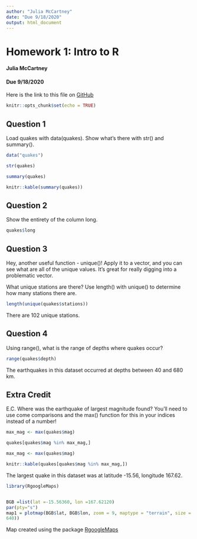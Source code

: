 ```yaml
---
author: "Julia McCartney"
date: "Due 9/18/2020"
output: html_document
---
```

# Homework 1: Intro to R {.tabset}

#### Julia McCartney  
#### Due 9/18/2020

Here is the link to this file on [GitHub](https://github.com/julia-mccartney/McCartney_Biol_607/tree/master/homework)  


```r
knitr::opts_chunk$set(echo = TRUE)
```

## Question 1

Load quakes with data(quakes). Show what’s there with str() and summary().


```r
data("quakes")

str(quakes)
```

```r
summary(quakes)
```


```r

knitr::kable(summary(quakes))
```


## Question 2

Show the entirety of the column long.

```r
quakes$long
```


## Question 3

Hey, another useful function - unique()! Apply it to a vector, and you can see what are all of the unique values. It’s great for really digging into a problematic vector.

What unique stations are there? Use length() with unique() to determine how many stations there are.

```r
length(unique(quakes$stations))
```

There are 102 unique stations.

## Question 4

Using range(), what is the range of depths where quakes occur?

```r
range(quakes$depth)
```

The earthquakes in this dataset occurred at depths between 40 and 680 km.

## Extra Credit

E.C. Where was the earthquake of largest magnitude found? You’ll need to use come comparisons and the max() function for this in your indices instead of a number!

```r
max_mag <- max(quakes$mag)

quakes[quakes$mag %in% max_mag,]
```


```r
max_mag <- max(quakes$mag)

knitr::kable(quakes[quakes$mag %in% max_mag,])

```


The largest quake in this dataset was at latitude -15.56, longitude 167.62.   
  


```r
library(RgoogleMaps)


BGB =list(lat =-15.56360, lon =167.62120)
par(pty="s")
map1 = plotmap(BGB$lat, BGB$lon, zoom = 9, maptype = "terrain", size = c(640,
640))

```

  
Map created using the package [RgoogleMaps](https://cran.r-project.org/web/packages/RgoogleMaps/RgoogleMaps.pdf)


